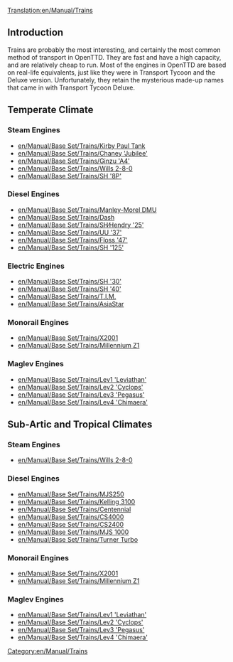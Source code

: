 [[Translation:en/Manual/Trains]]
==Introduction==
Trains are probably the most interesting, and certainly the most common method of transport in OpenTTD.  They are fast and have a high capacity, and are relatively cheap to run.  Most of the engines in OpenTTD are based on real-life equivalents, just like they were in Transport Tycoon and the Deluxe version.  Unfortunately, they retain the mysterious made-up names that came in with Transport Tycoon Deluxe.

==Temperate Climate==
===Steam Engines===
*[[en/Manual/Base Set/Trains/Kirby Paul Tank]]
*[[en/Manual/Base Set/Trains/Chaney 'Jubilee']]
*[[en/Manual/Base Set/Trains/Ginzu 'A4']]
*[[en/Manual/Base Set/Trains/Wills 2-8-0]]
*[[en/Manual/Base Set/Trains/SH '8P']]

===Diesel Engines===
*[[en/Manual/Base Set/Trains/Manley-Morel DMU]]
*[[en/Manual/Base Set/Trains/Dash]]
*[[en/Manual/Base Set/Trains/SH∕Hendry '25']]
*[[en/Manual/Base Set/Trains/UU '37']]
*[[en/Manual/Base Set/Trains/Floss '47']]
*[[en/Manual/Base Set/Trains/SH '125']]

===Electric Engines===
*[[en/Manual/Base Set/Trains/SH '30']]
*[[en/Manual/Base Set/Trains/SH '40']]
*[[en/Manual/Base Set/Trains/T.I.M.]]
*[[en/Manual/Base Set/Trains/AsiaStar]]

===Monorail Engines===
*[[en/Manual/Base Set/Trains/X2001]]
*[[en/Manual/Base Set/Trains/Millennium Z1]]

===Maglev Engines===
*[[en/Manual/Base Set/Trains/Lev1 'Leviathan']]
*[[en/Manual/Base Set/Trains/Lev2 'Cyclops']]
*[[en/Manual/Base Set/Trains/Lev3 'Pegasus']]
*[[en/Manual/Base Set/Trains/Lev4 'Chimaera']]

==Sub-Artic and Tropical Climates==
===Steam Engines===
*[[en/Manual/Base Set/Trains/Wills 2-8-0]]

===Diesel Engines===
*[[en/Manual/Base Set/Trains/MJS250]]
*[[en/Manual/Base Set/Trains/Kelling 3100]]
*[[en/Manual/Base Set/Trains/Centennial]]
*[[en/Manual/Base Set/Trains/CS4000]]
*[[en/Manual/Base Set/Trains/CS2400]]
*[[en/Manual/Base Set/Trains/MJS 1000]]
*[[en/Manual/Base Set/Trains/Turner Turbo]]

===Monorail Engines===
*[[en/Manual/Base Set/Trains/X2001]]
*[[en/Manual/Base Set/Trains/Millennium Z1]]

===Maglev Engines===
*[[en/Manual/Base Set/Trains/Lev1 'Leviathan']]
*[[en/Manual/Base Set/Trains/Lev2 'Cyclops']]
*[[en/Manual/Base Set/Trains/Lev3 'Pegasus']]
*[[en/Manual/Base Set/Trains/Lev4 'Chimaera']]

[[Category:en/Manual/Trains]]